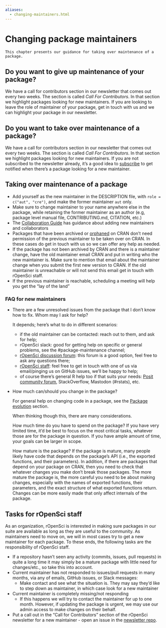```yaml
---
aliases:
  - changing-maintainers.html
---
```


# Changing package maintainers {#changing-maintainers}

```block
This chapter presents our guidance for taking over maintenance of a package.
```

## Do you want to give up maintenance of your package? {#do-you-want-to-give-up-maintenance-of-your-package}

We have a call for contributors section in our newsletter that comes out every two weeks. The section is called *Call For Contributors*. In that section we highlight packages looking for new maintainers. If you are looking to leave the role of maintainer of your package, get in touch with us and we can highlight your package in our newsletter.

## Do you want to take over maintenance of a package? {#do-you-want-to-take-over-maintenance-of-a-package}

We have a call for contributors section in our newsletter that comes out every two weeks. The section is called *Call For Contributors*. In that section we highlight packages looking for new maintainers. If you are not subscribed to the newsletter already, it's a good idea to [subscribe](https://news.ropensci.org/) to get notified when there's a package looking for a new maintainer.

## Taking over maintenance of a package {#taking-over-maintenance-of-a-package}

- Add yourself as the new maintainer in the DESCRIPTION file, with `role = c("aut", "cre")`, and make the former maintainer `aut` only.
- Make sure to change maintainer to your name anywhere else in the package, while retaining the former maintainer as an author (e.g, package level manual file, CONTRIBUTING.md, CITATION, etc.)
- The [Collaboration Guide](#collaboration) has guidance about adding new maintainers and collaborators
- Packages that have been archived or [orphaned] on CRAN don't need permission of the previous maintainer to be taken over on CRAN. In these cases do get in touch with us so we can offer any help as needed.
- If the package has not been archived by CRAN and there is a maintainer change, have the old maintainer email CRAN and put in writing who the new maintainer is. Make sure to mention that email about the maintainer change when you submit the first new version to CRAN. If the old maintainer is unreachable or will not send this email get in touch with rOpenSci staff.
- If the previous maintainer is reachable, scheduling a meeting will help you get the "lay of the land"

### FAQ for new maintainers {#faq-for-new-maintainers}

- There are a few unresolved issues from the package that I don't know how to fix. Whom may I ask for help?
  
  It depends; here's what to do in different scenarios:
  
  - if the old maintainer can be contacted: reach out to them, and ask for help;
  - rOpenSci slack: good for getting help on specific or general problems, see the #package-maintenance channel;
  - [rOpenSci discussion forum](https://discuss.ropensci.org/c/package-development/29): this forum is a good option, feel free to ask any questions there;
  - [rOpenSci staff](https://ropensci.org/about/#team): feel free to get in touch with one of us via email/pinging us on GitHub issues, we'll be happy to help;
  - of course there's general R help too if that suits your needs: [Posit community forum](https://community.rstudio.com/), StackOverflow, Mastodon (#rstats), etc.

- How much can/should you change in the package?
  
  For general help on changing code in a package, see the [Package evolution](#evolution)
  section.
  
  When thinking though this, there are many considerations.
  
  How much time do you have to spend on the package? If you have very limited time, it'd be best to focus on the most critical tasks, whatever those are for the package in question. If you have ample amount of time, your goals can be larger in scope.
  
  How mature is the package? If the package is mature, many people likely have code that depends on the package's API (i.e., the exported functions, and their parameters). In addition, if there are packages that depend on your package on CRAN, then you need to check that whatever changes you make don't break those packages. The more mature the package is, the more careful you need to be about making changes, especially with the names of exported functions, their parameters, and the exact structure of what exported functions return. Changes can be more easily made that only affect internals of the package.

## Tasks for rOpenSci staff {#tasks-for-ropensci-staff}

As an organization, rOpenSci is interested in making sure packages in our suite are available as long as they are useful to the community. As maintainers need to move on, we will in most cases try to get a new maintainer for each package. To these ends, the following tasks are the responsibility of rOpenSci staff.

- If a repository hasn't seen any activity (commits, issues, pull requests) in quite a long time it may simply be a mature package with little need for changes/etc., so take this into account.
- Current maintainer has not responded to issues/pull requests in many months, via any of emails, GitHub issues, or Slack messages:
  - Make contact and see what the situation is. They may say they'd like to step down as maintainer, in which case look for a new maintainer
- Current maintainer is completely missing/not responding
  - If this happens we will try to contact the maintainer for up to one month. However, if updating the package is urgent, we may use our admin access to make changes on their behalf.
- Put a call out in the "Call for Contributors" section of the rOpenSci newsletter for a new maintainer - open an issue in the [newsletter repo](https://github.com/ropensci/monthly/).

[orphaned]: https://cran.r-project.org/src/contrib/Orphaned/README



